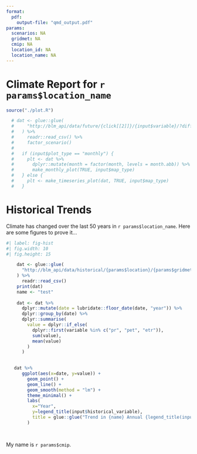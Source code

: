 ```yaml
---
format:
  pdf: 
    output-file: "qmd_output.pdf"
params:
  scenarios: NA
  gridmet: NA
  cmip: NA
  location_id: NA
  location_name: NA
---
```


# Climate Report for `r params$location_name`
```r
source("./plot.R")

  # dat <- glue::glue(
  #     "http://blm_api/data/future/{click[[2]]}/{input$variable}/?diff={input$map_type}&table_type={input$plot_type}"
  #   ) %>%
  #     readr::read_csv() %>% 
  #     factor_scenario() 
  # 
  #   if (input$plot_type == "monthly") {
  #     plt <- dat %>% 
  #       dplyr::mutate(month = factor(month, levels = month.abb)) %>%
  #       make_monthly_plot(TRUE, input$map_type) 
  #   } else {
  #     plt <- make_timeseries_plot(dat, TRUE, input$map_type)
  #   }

```
# Historical Trends
Climate has changed over the last 50 years in `r params$location_name`. Here are some figures to prove it...

``` r
#| label: fig-hist
#| fig.width: 10
#| fig.height: 15

    dat <- glue::glue(
      "http://blm_api/data/historical/{params$location}/{params$gridmet[[1]]}/"
    ) %>% 
      readr::read_csv() 
    print(dat)
    name <- "test"
    
    dat <- dat %>% 
      dplyr::mutate(date = lubridate::floor_date(date, "year")) %>%
      dplyr::group_by(date) %>% 
      dplyr::summarise(
        value = dplyr::if_else(
          dplyr::first(variable %in% c("pr", "pet", "etr")), 
          sum(value), 
          mean(value)
        ) 
      ) 

    
   dat %>% 
      ggplot(aes(x=date, y=value)) + 
        geom_point() + 
        geom_line() + 
        geom_smooth(method = "lm") + 
        theme_minimal() + 
        labs(
          x="Year", 
          y=legend_title(input$historical_variable),
          title = glue::glue("Trend in {name} Annual {legend_title(input$params$gridmet[[1]])}")
        )

  
```

My name is `r params$cmip`.
